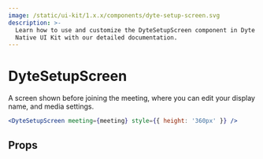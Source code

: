 ```yaml
---
image: /static/ui-kit/1.x.x/components/dyte-setup-screen.svg
description: >-
  Learn how to use and customize the DyteSetupScreen component in Dyte's React
  Native UI Kit with our detailed documentation.
---
```


# DyteSetupScreen

A screen shown before joining the meeting, where you can edit your display name,
and media settings.

```jsx
<DyteSetupScreen meeting={meeting} style={{ height: '360px' }} />
```

## Props

<PropsTable of="dyte-setup-screen" />

<head>
  <title>React Native UI Kit DyteSetupScreen</title>
</head>
